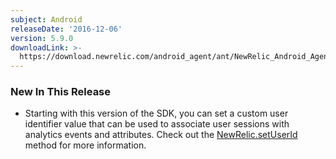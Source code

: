 ```yaml
---
subject: Android
releaseDate: '2016-12-06'
version: 5.9.0
downloadLink: >-
  https://download.newrelic.com/android_agent/ant/NewRelic_Android_Agent_5.9.0.zip
---
```


### New In This Release

* Starting with this version of the SDK, you can set a custom user identifier value that can be used to associate user sessions with analytics events and attributes. Check out the [NewRelic.setUserId](https://docs.newrelic.com/docs/mobile-monitoring/new-relic-mobile-android/install-configure/work-android-sdk-api#setUserId) method for more information.
